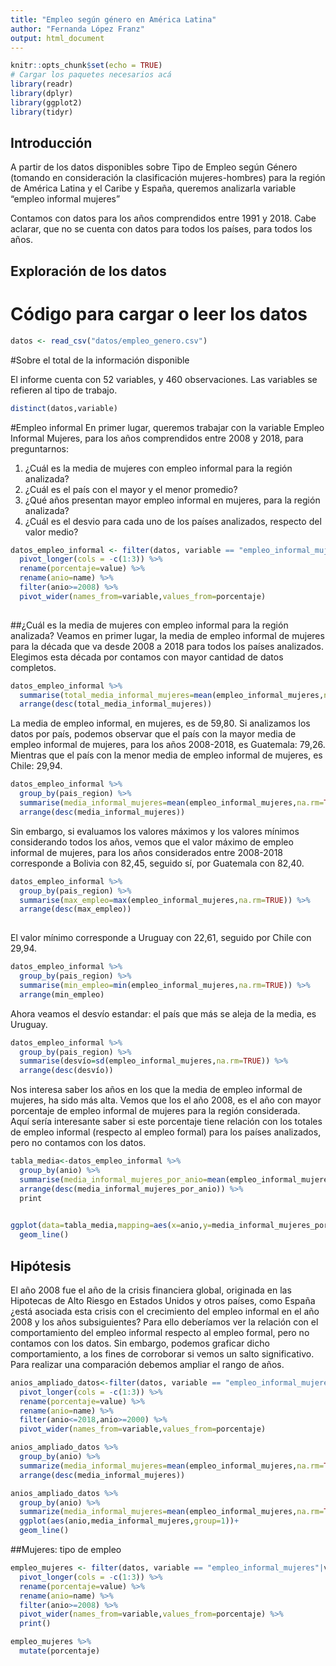 ```yaml
---
title: "Empleo según género en América Latina"
author: "Fernanda López Franz"
output: html_document
---
```



```r
knitr::opts_chunk$set(echo = TRUE)
# Cargar los paquetes necesarios acá
library(readr)
library(dplyr)
library(ggplot2)
library(tidyr)
```


## Introducción
A partir de los datos disponibles sobre Tipo de Empleo según Género (tomando en consideración la clasificación mujeres-hombres) para la región de América Latina y el Caribe y España, queremos analizarla variable "empleo informal mujeres"

Contamos con datos para los años comprendidos entre 1991 y 2018. Cabe aclarar, que no se cuenta con datos para todos los países, para todos los años. 


## Exploración de los datos
# Código para cargar o leer los datos

```r
datos <- read_csv("datos/empleo_genero.csv")
```
#Sobre el total de la información disponible

El informe cuenta con 52 variables, y 460 observaciones. Las variables se refieren al tipo de trabajo. 

```r
distinct(datos,variable)
```

#Empleo informal
En primer lugar, queremos trabajar con la variable Empleo Informal Mujeres, para los años comprendidos entre 2008 y 2018, para preguntarnos:

1. ¿Cuál es la media de mujeres con empleo informal para la región analizada? 
2. ¿Cuál es el país con el mayor y el menor promedio?
3. ¿Qué años presentan mayor empleo informal en mujeres, para la región analizada?
4. ¿Cuál es el desvio para cada uno de los países analizados, respecto del valor medio?


```r
datos_empleo_informal <- filter(datos, variable == "empleo_informal_mujeres"|variable=="empleo_informal_hombres") %>% 
  pivot_longer(cols = -c(1:3)) %>% 
  rename(porcentaje=value) %>% 
  rename(anio=name) %>% 
  filter(anio>=2008) %>% 
  pivot_wider(names_from=variable,values_from=porcentaje)  
  
```
##¿Cuál es la media de mujeres con empleo informal para la región analizada? 
Veamos en primer lugar, la media de empleo informal de mujeres para la década que va desde 2008 a 2018 para todos los países analizados. Elegimos esta década por contamos con mayor cantidad de datos completos. 

```r
datos_empleo_informal %>% 
  summarise(total_media_informal_mujeres=mean(empleo_informal_mujeres,na.rm=TRUE)) %>% 
  arrange(desc(total_media_informal_mujeres))

```
La media de empleo informal, en mujeres, es de 59,80. Si analizamos los datos por país, podemos observar que el país con la mayor media de empleo informal de mujeres, para los años 2008-2018, es Guatemala: 79,26. Mientras que el país con la menor media de empleo informal de mujeres, es Chile: 29,94. 

```r
datos_empleo_informal %>% 
  group_by(pais_region) %>% 
  summarise(media_informal_mujeres=mean(empleo_informal_mujeres,na.rm=TRUE)) %>% 
  arrange(desc(media_informal_mujeres))

```
Sin embargo, si evaluamos los valores máximos y los valores mínimos considerando todos los años, vemos que el valor máximo de empleo informal de mujeres, para los años considerados entre 2008-2018 corresponde a Bolivia con 82,45, seguido sí, por Guatemala con 82,40.

```r
datos_empleo_informal %>% 
  group_by(pais_region) %>% 
  summarise(max_empleo=max(empleo_informal_mujeres,na.rm=TRUE)) %>% 
  arrange(desc(max_empleo))
  
```
El valor mínimo corresponde a Uruguay con 22,61, seguido por Chile con 29,94. 

```r
datos_empleo_informal %>% 
  group_by(pais_region) %>% 
  summarise(min_empleo=min(empleo_informal_mujeres,na.rm=TRUE)) %>% 
  arrange(min_empleo)
```

Ahora veamos el desvío estandar: el país que más se aleja de la media, es Uruguay. 

```r
datos_empleo_informal %>% 
  group_by(pais_region) %>% 
  summarise(desvío=sd(empleo_informal_mujeres,na.rm=TRUE)) %>% 
  arrange(desc(desvío))
```


Nos interesa saber los años en los que la media de empleo informal de mujeres, ha sido más alta. Vemos que los el año 2008, es el año con mayor porcentaje de empleo informal de mujeres para la región considerada.  
Aquí sería interesante saber si este porcentaje tiene relación con los totales de empleo informal (respecto al empleo formal) para los países analizados, pero no contamos con los datos. 

```r
tabla_media<-datos_empleo_informal %>% 
  group_by(anio) %>% 
  summarise(media_informal_mujeres_por_anio=mean(empleo_informal_mujeres,na.rm=TRUE)) %>% 
  arrange(desc(media_informal_mujeres_por_anio)) %>% 
  print
  
```

```r
ggplot(data=tabla_media,mapping=aes(x=anio,y=media_informal_mujeres_por_anio, group=1))+
  geom_line()
```

## Hipótesis
El año 2008 fue el año de la crisis financiera global, originada en las Hipotecas de Alto Riesgo en Estados Unidos y otros países, como España ¿está asociada esta crisis con el crecimiento del empleo informal en el año 2008 y los años subsiguientes? Para ello deberíamos ver la relación con el comportamiento del empleo informal respecto al empleo formal, pero no contamos con los datos. 
Sin embargo, podemos graficar dicho comportamiento, a los fines de corroborar si vemos un salto significativo. Para realizar una comparación debemos ampliar el rango de años. 


```r
anios_ampliado_datos<-filter(datos, variable == "empleo_informal_mujeres"|variable=="empleo_informal_hombres") %>% 
  pivot_longer(cols = -c(1:3)) %>% 
  rename(porcentaje=value) %>% 
  rename(anio=name) %>% 
  filter(anio<=2018,anio>=2000) %>% 
  pivot_wider(names_from=variable,values_from=porcentaje)  

```

```r
anios_ampliado_datos %>% 
  group_by(anio) %>% 
  summarize(media_informal_mujeres=mean(empleo_informal_mujeres,na.rm=TRUE)) %>% 
  arrange(desc(media_informal_mujeres))
```



```r
anios_ampliado_datos %>% 
  group_by(anio) %>% 
  summarize(media_informal_mujeres=mean(empleo_informal_mujeres,na.rm=TRUE)) %>% 
  ggplot(aes(anio,media_informal_mujeres,group=1))+
  geom_line()
```
##Mujeres: tipo de empleo

```r
empleo_mujeres <- filter(datos, variable == "empleo_informal_mujeres"|variable=="empleadoras_mujeres"|variable=="empleo_agricultura_mujeres"|variable=="empleo_industria_mujeres"|variable=="empleo_servicios_mujeres") %>% 
  pivot_longer(cols = -c(1:3)) %>% 
  rename(porcentaje=value) %>% 
  rename(anio=name) %>% 
  filter(anio>=2008) %>% 
  pivot_wider(names_from=variable,values_from=porcentaje) %>% 
  print()

```

```r
empleo_mujeres %>% 
  mutate(porcentaje)
```



